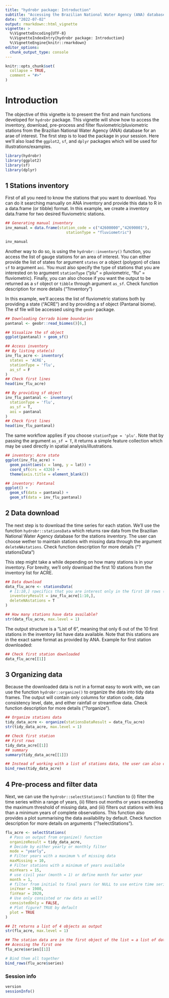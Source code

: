 ```yaml
---
title: "hydrobr package: Introduction"
subtitle: "Accessing the Brazilian National Water Agency (ANA) database"
date: "2022-07-02"
output: rmarkdown::html_vignette
vignette: >
  %\VignetteEncoding{UTF-8}
  %\VignetteIndexEntry{hydrobr package: Introduction}
  %\VignetteEngine{knitr::rmarkdown}
editor_options: 
  chunk_output_type: console
---
```


```r
knitr::opts_chunk$set(
  collapse = TRUE,
  comment = "#>"
)
```

# Introduction

The objective of this vignette is to present the first and main functions developed for `hydrobr` package. This vignette will show how to access the inventory, download, pre-process and filter fluviometric/pluviometric stations from the Brazilian National Water Agency (ANA) database for an arae of interest. The first step is to load the package in your session. Here we'll also load the `ggplot2`, `sf`, and `dplyr` packages which will be used for illustrations/examples.

```r
library(hydrobr)
library(ggplot2)
library(sf)
library(dplyr)
```

## 1 Stations inventory

First of all you need to know the stations that you want to download. You can do it searching manually on ANA inventory and provide this data to R in a data.frame (or tibble) format. In this example, we create a inventory data.frame for two desired fluviometric stations.

```r
## Generating manual inventory
inv_manual = data.frame(station_code = c("42600000","42690001"),
                           stationType = "fluviometric")

inv_manual

```

Another way to do so, is using the `hydrobr::inventory()` function, you access the list of gauge stations for an area of interest. You can either provide the list of states for argument `states` or a object (polygon) of class `sf` to argument `aoi`. You must also specify the type of stations that you are interested on to argument `stationType` ("plu" = pluviometric, "flu" = fluviometric). Finally, you can also choose if you want the output to be returned as a `sf` object or `tibble` through argument `as_sf`. Check function description for more details ("?inventory")

In this example, we'll access the list of fluviometric stations both by providing a state ("ACRE") and by providing a sf object (Pantanal biome). The sf file will be accessed using the `geobr` package.

```r
## Downloading Cerrado biome boundaries 
pantanal <- geobr::read_biomes()[6,]
```

```r
## Visualize the sf object
ggplot(pantanal) + geom_sf()

## Access inventory
## By listing state(s)
inv_flu_acre <- inventory(
  states = 'ACRE',
  stationType = 'flu',
  as_sf = F
)
## Check first lines
head(inv_flu_acre)

## By providing sf object
inv_flu_pantanal <- inventory(
  stationType = 'flu',
  as_sf = T,
  aoi = pantanal
)
## Check first lines
head(inv_flu_pantanal)

```

The same workflow applies if you choose `stationType = 'plu'`. Note that by passing the argument `as_sf = T`, it returns a simple feature collection which may be used directly in spatial analysis/illustrations.

```r
## inventory: Acre state
ggplot(inv_flu_acre) + 
  geom_point(aes(x = long, y = lat)) +
  coord_sf(crs = 4326) +
  theme(axis.title = element_blank())

## inventory: Pantanal
ggplot() +
  geom_sf(data = pantanal) + 
  geom_sf(data = inv_flu_pantanal)
```

## 2 Data download

The next step is to download the time series for each station. We'll use the function `hydrobr::stationsData` which returns raw data from the Brazilian National Water Agency database for the stations inventory. The user can choose wether to maintain stations with missing data through the argument `deleteNAstations`. Check function description for more details ("?stationsData")

This step might take a while depending on how many stations is in your inventory. For brevity, we'll only download the first 10 stations from the inventory list for ACRE.

```r
## Data download
data_flu_acre <- stationsData(
  # [1:10,] specifics that you are interest only in the first 10 rows (stations)
  inventoryResult = inv_flu_acre[1:10,],
  deleteNAstations = T
)

## How many stations have data available?
str(data_flu_acre, max.level = 1)
```

The output structure is a "List of 6", meaning that only 6 out of the 10 first stations in the inventory list have data available. Note that this stations are in the exact same format as provided by ANA. Example for first station downloaded:

```r
## Check first station downloaded
data_flu_acre[[1]]
```

## 3 Organizing data

Because the downloaded data is not in a format easy to work with, we can use the function `hydrobr::organize()` to organize the data into tidy data frames. The output will contain only columns for station code, data consistency level, date, and either rainfall or streamflow data. Check function description for more details ("?organize").

```r
## Organize stations data
tidy_data_acre <- organize(stationsDataResult = data_flu_acre)
str(tidy_data_acre, max.level = 1)

## Check first station
## First rows
tidy_data_acre[[1]]
## summary 
summary(tidy_data_acre[[1]])

## Instead of working with a list of stations data, the user can also combine all data frames into a single data.frame
bind_rows(tidy_data_acre)
```

## 4 Pre-process and filter data

Next, we can use the `hydrobr::selectStations()` function to (i) filter the time series within a range of years, (ii) filters out months or years exceeding the maximum threshold of missing data, and (iii) filters out stations with less than a minimum years of complete observations. This function also provides a plot summarising the data availability by default. Check function description for more details on arguments ("?selectStations").

```r
flu_acre <- selectStations(
  # Pass on output from organize() function
  organizeResult = tidy_data_acre,
  # Decide by either yearly or monthly filter
  mode = "yearly",
  # Filter years with a maximum % of missing data
  maxMissing = 10,
  # Filter stations with a minimum of years available
  minYears = 15,
  # use civil year (month = 1) or define month for water year
  month = 1,
  # filter from initial to final years (or NULL to use entire time series)
  iniYear = 1980,
  finYear = 2020,
  # Use only consisted or raw data as well?
  consistedOnly = FALSE,
  # Plot figure? TRUE by default
  plot = TRUE
)

## It returns a list of 4 objects as output
str(flu_acre, max.level = 1)

## The station data are in the first object of the list = a list of data frames for the stations data
## Acessing the first one
flu_acre$series[[1]]

# Bind them all together
bind_rows(flu_acre$series)
```

### Session info
```r
version
sessionInfo()
```

